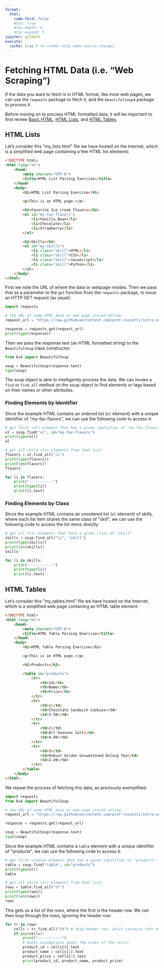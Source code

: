 ```yaml
---
format:
  html:
    code-fold: false
    #toc: true
    #toc-depth: 4
    #toc-expand: 5
jupyter: python3
execute:
  cache: true # re-render only when source changes
---
```


# Fetching HTML Data (i.e. "Web Scraping")

If the data you want to fetch is in HTML format, like most web pages, we can use the `requests` package to fetch it, and the `beautifulsoup4` package to process it.

Before moving on to process HTML formatted data, it will be important to first review [Basic HTML](https://www.w3schools.com/html/html_basic.asp), [HTML Lists](https://www.w3schools.com/html/html_lists.asp), and [HTML Tables](https://www.w3schools.com/html/html_tables.asp).


## HTML Lists

Let's consider this \"my_lists.html\" file we have hosted on the Internet, which is a simplified web page containing a few HTML list elements:

```html
<!DOCTYPE html>
<html lang="en">
    <head>
        <meta charset="UTF-8">
        <title>HTML List Parsing Exercise</title>
    </head>
    <body>
        <h1>HTML List Parsing Exercise</h1>

        <p>This is an HTML page.</p>

        <h2>Favorite Ice cream Flavors</h2>
        <ol id="my-fav-flavors">
            <li>Vanilla Bean</li>
            <li>Chocolate</li>
            <li>Strawberry</li>
        </ol>

        <h2>Skills</h2>
        <ul id="my-skills">
            <li class="skill">HTML</li>
            <li class="skill">CSS</li>
            <li class="skill">JavaScript</li>
            <li class="skill">Python</li>
        </ul>
    </body>
</html>
```

First we note the URL of where the data or webpage resides. Then we pass that as a parameter to the `get` function from the `requests` package, to issue an HTTP GET request (as usual):

```python
import requests

# the URL of some HTML data or web page stored online:
request_url = "https://raw.githubusercontent.com/prof-rossetti/intro-software-dev-python-book/main/docs/data/my_lists.html"

response = requests.get(request_url)
print(type(response))
```

Then we pass the response text (an HTML formatted string) to the `BeautifulSoup` class constructor.

```python
from bs4 import BeautifulSoup

soup = BeautifulSoup(response.text)
type(soup)
```

The soup object is able to intelligently process the data. We can invoke a `find` or `find_all` method on the soup object to find elements or tags based on their names or other attributes.

### Finding Elements by Identifier

Since the example HTML contains an ordered list (`ol` element) with a unique identifier of \"my-fav-flavors\", we can use the following code to access it:


```python
# get first <ol> element that has a given identifier of "my-fav-flavors":
ul = soup.find("ol", id="my-fav-flavors")
print(type(ul))
ul
```

```python
# get all child <li> elements from that list:
flavors = ul.find_all("li")
print(type(flavors))
print(len(flavors))
flavors
```



```python
for li in flavors:
    print("-----------")
    print(type(li))
    print(li.text)
```

### Finding Elements by Class

Since the example HTML contains an unordered list (`ul` element) of skills, where each list item shares the same class of \"skill\", we can use the following code to access the list items directly:

```python
# get all <li> elements that have a given class of "skill"
skills = soup.find_all("li", "skill")
print(type(skills))
print(len(skills))
skills
```

```python
for li in skills:
    print("-----------")
    print(type(li))
    print(li.text)
```


## HTML Tables

Let's consider this \"my_tables.html\" file we have hosted on the Internet, which is a simplified web page containing an HTML table element:

```html
<!DOCTYPE html>
<html lang="en">
    <head>
        <meta charset="UTF-8">
        <title>HTML Table Parsing Exercise</title>
    </head>
    <body>
        <h1>HTML Table Parsing Exercise</h1>

        <p>This is an HTML page.</p>

        <h2>Products</h2>

        <table id="products">
            <tr>
                <th>Id</th>
                <th>Name</th>
                <th>Price</th>
            </tr>
            <tr>
                <td>1</td>
                <td>Chocolate Sandwich Cookies</td>
                <td>3.50</td>
            </tr>
            <tr>
                <td>2</td>
                <td>All-Seasons Salt</td>
                <td>4.99</td>
            </tr>
            <tr>
                <td>3</td>
                <td>Robust Golden Unsweetened Oolong Tea</td>
                <td>2.49</td>
            </tr>
        </table>
    </body>
</html>
```

We repeat the process of fetching this data, as previously exemplified:


```python
import requests
from bs4 import BeautifulSoup

# the URL of some HTML data or web page stored online:
request_url = "https://raw.githubusercontent.com/prof-rossetti/intro-software-dev-python-book/main/docs/data/my_tables.html"

response = requests.get(request_url)

soup = BeautifulSoup(response.text)
type(soup)
```

Since the example HTML contains a `table` element with a unique identifier of \"products\", we can use the following code to access it:


```python
# get first <table> element that has a given identifier of "products":
table = soup.find("table", id="products")
print(type(ul))
table
```

```python
# get all child <tr> elements from that list:
rows = table.find_all("tr")
print(type(rows))
print(len(rows))
rows
```

This gets us a list of the rows, where the first is the header row. We can then loop through the rows, ignoring the header row:

```python
for tr in rows:
    cells = tr.find_all("td") # skip header row, which contains <th> elements instead
    if any(cells):
        print("-----------")
        # makes assumptions about the order of the cells:
        product_id = cells[0].text
        product_name = cells[1].text
        product_price = cells[2].text
        print(product_id, product_name, product_price)

```

